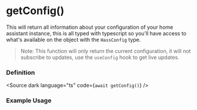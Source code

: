 

<Meta title="core/hooks/useHass/hass/getConfig" />

# getConfig()
This will return all information about your configuration of your home assistant instance, this is all typed with typescript
so you'll have access to what's available on the object with the `HassConfig` type.

> Note: This function will only return the current configuration, it will not subscribe to updates, use the `useConfig` hook to get live updates.

### Definition
<Source dark language="ts" code={`await getConfig()`} />


### Example Usage

<Source dark language="typescript" code={getConfigExample} />
